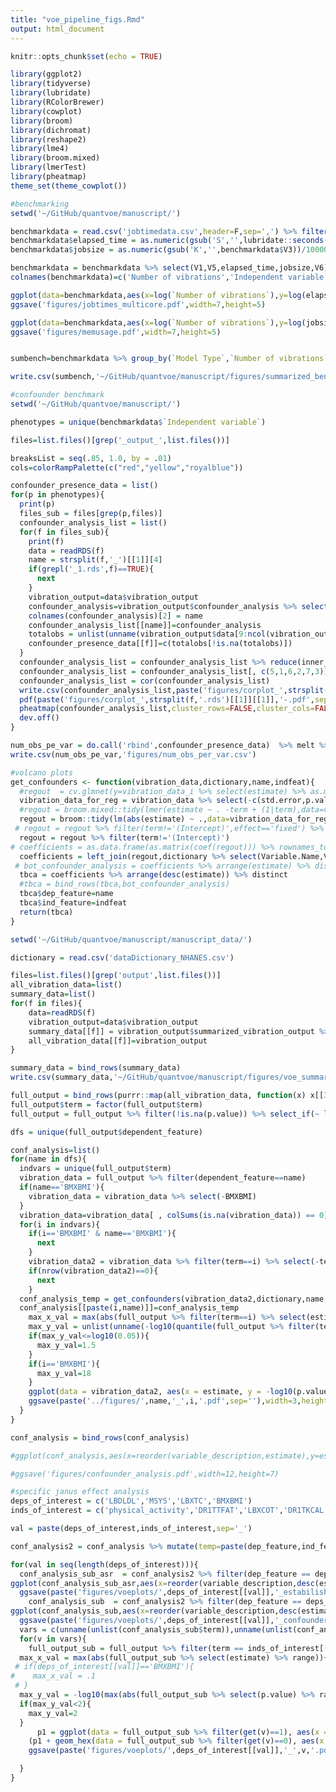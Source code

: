 ```yaml
---
title: "voe_pipeline_figs.Rmd"
output: html_document
---
```


```r
knitr::opts_chunk$set(echo = TRUE)
```

```r
library(ggplot2)
library(tidyverse)
library(lubridate)
library(RColorBrewer)
library(cowplot)
library(broom)
library(dichromat)
library(reshape2)
library(lme4)
library(broom.mixed)
library(lmerTest)
library(pheatmap)
theme_set(theme_cowplot())
```

```r
#benchmarking
setwd('~/GitHub/quantvoe/manuscript/')

benchmarkdata = read.csv('jobtimedata.csv',header=F,sep=',') %>% filter(V1!=100)
benchmarkdata$elapsed_time = as.numeric(gsub('S','',lubridate::seconds(hms(benchmarkdata$V2))))
benchmarkdata$jobsize = as.numeric(gsub('K','',benchmarkdata$V3))/1000000

benchmarkdata = benchmarkdata %>% select(V1,V5,elapsed_time,jobsize,V6)
colnames(benchmarkdata)=c('Number of vibrations','Independent variable','elapsed_time','jobsize','Model Type')

ggplot(data=benchmarkdata,aes(x=log(`Number of vibrations`),y=log(elapsed_time),color=`Independent variable`)) + geom_point(aes(shape=`Model Type`)) + ggtitle('Runtime benchmarking') + xlab('log(Number of vibrations)') + ylab('Log(Seconds)')
ggsave('figures/jobtimes_multicore.pdf',width=7,height=5)

ggplot(data=benchmarkdata,aes(x=log(`Number of vibrations`),y=log(jobsize),color=`Independent variable`)) + geom_point(aes(shape=`Model Type`)) + ggtitle('Memory usage')+ xlab('log(Number of vibrations)') + ylab('Log(RAM used, GB)')
ggsave('figures/memusage.pdf',width=7,height=5)


sumbench=benchmarkdata %>% group_by(`Model Type`,`Number of vibrations`) %>% select(elapsed_time,jobsize) %>% summarise(runtime_mean=mean(elapsed_time),runtime_sd=sd(elapsed_time),memusage_mean=mean(jobsize),memusage_sd=sd(jobsize))

write.csv(sumbench,'~/GitHub/quantvoe/manuscript/figures/summarized_benchmark_data.csv')
```


```r
#confounder benchmark
setwd('~/GitHub/quantvoe/manuscript/')

phenotypes = unique(benchmarkdata$`Independent variable`)

files=list.files()[grep('_output_',list.files())]

breaksList = seq(.85, 1.0, by = .01)
cols=colorRampPalette(c("red","yellow","royalblue"))

confounder_presence_data = list()
for(p in phenotypes){
  print(p)
  files_sub = files[grep(p,files)]
  confounder_analysis_list = list()
  for(f in files_sub){
    print(f)
    data = readRDS(f)
    name = strsplit(f,'_')[[1]][4]
    if(grepl('_1.rds',f)==TRUE){
      next
    }
    vibration_output=data$vibration_output
    confounder_analysis=vibration_output$confounder_analysis %>% select(term,estimate)
    colnames(confounder_analysis)[2] = name
    confounder_analysis_list[[name]]=confounder_analysis
    totalobs = unlist(unname(vibration_output$data[9:ncol(vibration_output$data)] %>% colSums))
    confounder_presence_data[[f]]=c(totalobs[!is.na(totalobs)])
  }
  confounder_analysis_list = confounder_analysis_list %>% reduce(inner_join, by = "term") %>% select(-term)
  confounder_analysis_list = confounder_analysis_list[, c(5,1,6,2,7,3)]
  confounder_analysis_list = cor(confounder_analysis_list)
  write.csv(confounder_analysis_list,paste('figures/corplot_',strsplit(f,'.rds')[[1]][[1]],'.csv',sep=''))
  pdf(paste('figures/corplot_',strsplit(f,'.rds')[[1]][[1]],'-.pdf',sep=''),width=3,height=3)
  pheatmap(confounder_analysis_list,cluster_rows=FALSE,cluster_cols=FALSE,breaks=breaksList,legend = FALSE,color=cols(14))
  dev.off()
}

num_obs_pe_var = do.call('rbind',confounder_presence_data)  %>% melt %>% mutate(num=strsplit(as.character(Var1),'_') %>% map_chr(4)) %>% select(-Var1,-Var2) %>% group_by(num) %>% summarize(mean=mean(value),sd=sd(value))
write.csv(num_obs_pe_var,'figures/num_obs_per_var.csv')

```


```r
#volcano plots
get_confounders <- function(vibration_data,dictionary,name,indfeat){
  #regout  = cv.glmnet(y=vibration_data_i %>% select(estimate) %>% as.matrix, x=vibration_data_i %>% select(-estimate) %>% as.matrix, alpha=1 ,type.measure = "mse", nfolds = 10)
  vibration_data_for_reg = vibration_data %>% select(-c(std.error,p.value,statistic,independent_feature,dependent_feature)) %>% mutate(estimate=(estimate))
  #regout = broom.mixed::tidy(lmer(estimate ~ . -term + (1|term),data=vibration_data_for_reg))
  regout = broom::tidy(lm(abs(estimate) ~ .,data=vibration_data_for_reg))
 # regout = regout %>% filter(term!='(Intercept)',effect=='fixed') %>% select(-group,-effect)
  regout = regout %>% filter(term!='(Intercept)')
# coefficients = as.data.frame(as.matrix(coef(regout))) %>% rownames_to_column('term') %>% arrange(1)
  coefficients = left_join(regout,dictionary %>% select(Variable.Name,Variable.Description) %>% distinct,by=c('term'='Variable.Name')) %>% filter(!is.na(Variable.Description)) %>% select(Variable.Description,term,estimate,std.error)  %>% distinct()
 # bot_confounder_analysis = coefficients %>% arrange(estimate) %>% distinct %>% head(25)
  tbca = coefficients %>% arrange(desc(estimate)) %>% distinct
  #tbca = bind_rows(tbca,bot_confounder_analysis)
  tbca$dep_feature=name
  tbca$ind_feature=indfeat
  return(tbca)
}

setwd('~/GitHub/quantvoe/manuscript/manuscript_data/')

dictionary = read.csv('dataDictionary_NHANES.csv')

files=list.files()[grep('output',list.files())]
all_vibration_data=list() 
summary_data=list()
for(f in files){
    data=readRDS(f)
    vibration_output=data$vibration_output
    summary_data[[f]] = vibration_output$summarized_vibration_output %>% mutate(independent_feature = paste(data$initial_association_output[['term']],collapse='__'))
    all_vibration_data[[f]]=vibration_output
}

summary_data = bind_rows(summary_data)
write.csv(summary_data,'~/GitHub/quantvoe/manuscript/figures/voe_summary_data.csv')

full_output = bind_rows(purrr::map(all_vibration_data, function(x) x[[3]] %>% mutate(phenoname=names(x)[3])))
full_output$term = factor(full_output$term)
full_output = full_output %>% filter(!is.na(p.value)) %>% select_if(~ length(unique(.)) > 1) %>% select(-full_fits)

dfs = unique(full_output$dependent_feature)

conf_analysis=list()
for(name in dfs){
  indvars = unique(full_output$term)
  vibration_data = full_output %>% filter(dependent_feature==name) 
  if(name=='BMXBMI'){
    vibration_data = vibration_data %>% select(-BMXBMI)
  }
  vibration_data=vibration_data[ , colSums(is.na(vibration_data)) == 0]
  for(i in indvars){
    if(i=='BMXBMI' & name=='BMXBMI'){
      next
    }
    vibration_data2 = vibration_data %>% filter(term==i) %>% select(-term)
    if(nrow(vibration_data2)==0){
      next
    }
  conf_analysis_temp = get_confounders(vibration_data2,dictionary,name,i)
  conf_analysis[[paste(i,name)]]=conf_analysis_temp
    max_x_val = max(abs(full_output %>% filter(term==i) %>% select(estimate) %>% range))+.001
    max_y_val = unlist(unname(-log10(quantile(full_output %>% filter(term==i) %>% filter(p.value!=0) %>% select(p.value) %>% unlist %>% unname,.01))))+.01*-log10(min(full_output%>% filter(p.value!=0)  %>% filter(term==i) %>% select(p.value)))
    if(max_y_val<=log10(0.05)){
      max_y_val=1.5
    }
    if(i=='BMXBMI'){
      max_y_val=18
    }
    ggplot(data = vibration_data2, aes(x = estimate, y = -log10(p.value))) +geom_hex(bins=100)  +theme(legend.position="bottom") +theme(legend.title = element_blank()) + xlab('Estimate') + theme(legend.text=element_text(size=6))+ggtitle(paste(name,i,sep='_'))+ theme(plot.title = element_text(size=12)) + geom_hline(yintercept = -log10(0.05)) + xlim(-1*max_x_val,max_x_val) + ylim(0,max_y_val)+theme(plot.title = element_blank())+scale_fill_gradientn(limits = c(0,1000),breaks=c(250,500,750),colors=c("navyblue", "darkmagenta", "darkorange1"))+ theme(legend.position = "none")
    ggsave(paste('../figures/',name,'_',i,'.pdf',sep=''),width=3,height=3)
  }
}

conf_analysis = bind_rows(conf_analysis)

#ggplot(conf_analysis,aes(x=reorder(variable_description,estimate),y=estimate,fill=dep_feature)) +geom_bar(stat='identity',position='dodge') + xlab('') + ylab('Change in model effect size')+ggtitle('Adjusters driving VoE')+geom_errorbar(aes(ymin =estimate-std.error,ymax=estimate+std.error), width = 0.2, position = position_dodge(width = 0.9))+ theme(legend.position = 'bottom',plot.title = element_text(size=12))+theme(axis.text = element_text(size=10,angle=30,hjust=1))

#ggsave('figures/confounder_analysis.pdf',width=12,height=7)

```

```r
#specific janus effect analysis
deps_of_interest = c('LBDLDL','MSYS','LBXTC','BMXBMI')
inds_of_interest = c('physical_activity','DR1TTFAT','LBXCOT','DR1TKCAL')

val = paste(deps_of_interest,inds_of_interest,sep='_')

conf_analysis2 = conf_analysis %>% mutate(temp=paste(dep_feature,ind_feature,sep='_')) %>% filter(temp %in% val) 

for(val in seq(length(deps_of_interest))){
  conf_analysis_sub_asr  = conf_analysis2 %>% filter(dep_feature == deps_of_interest[[val]], ind_feature == inds_of_interest[[val]]) %>% arrange(desc(estimate)) %>% filter(term == 'RIDRETH1'|term=='SES_LEVEL'|term=='education')
ggplot(conf_analysis_sub_asr,aes(x=reorder(variable_description,desc(estimate)),y=estimate)) +geom_bar(stat='identity',position='dodge') + xlab('') + ylab('Change in model effect size')+geom_errorbar(aes(ymin =estimate-std.error,ymax=estimate+std.error), width = 0.2, position = position_dodge(width = 0.9))+ theme(legend.position = 'bottom',plot.title = element_text(size=12))+theme(axis.text = element_text(size=10,angle=30,hjust=1))+ggtitle(paste(deps_of_interest[[val]],'~',inds_of_interest[[val]]))
  ggsave(paste('figures/voeplots/',deps_of_interest[[val]],'_estabilished_confounders','.pdf',sep=''),width=2.5,height=5)
    conf_analysis_sub  = conf_analysis2 %>% filter(dep_feature == deps_of_interest[[val]], ind_feature == inds_of_interest[[val]]) %>% arrange(desc(estimate))  %>% filter(term != 'RIDRETH1'&term != 'male'& term!='RIDAGEYR'&term!='SES_LEVEL'&term!='education') %>% head(10)
ggplot(conf_analysis_sub,aes(x=reorder(variable_description,desc(estimate)),y=estimate)) +geom_bar(stat='identity',position='dodge') + xlab('') + ylab('Change in model effect size')+geom_errorbar(aes(ymin =estimate-std.error,ymax=estimate+std.error), width = 0.2, position = position_dodge(width = 0.9))+ theme(legend.position = 'bottom',plot.title = element_text(size=12))+theme(axis.text = element_text(size=10,angle=30,hjust=1))
  ggsave(paste('figures/voeplots/',deps_of_interest[[val]],'_confounders','.pdf',sep=''),width=5,height=5)
  vars = c(unname(unlist(conf_analysis_sub$term)),unname(unlist(conf_analysis_sub_asr$term)))
  for(v in vars){
    full_output_sub = full_output %>% filter(term == inds_of_interest[[val]], dependent_feature == deps_of_interest[[val]]) %>% select(estimate,p.value,term,dependent_feature,v)
  max_x_val = max(abs(full_output_sub %>% select(estimate) %>% range))+.00001
 # if(deps_of_interest[[val]]=='BMXBMI'){
#    max_x_val = .1
 # }
  max_y_val = -log10(max(abs(full_output_sub %>% select(p.value) %>% range)))+1
  if(max_y_val<2){
    max_y_val=2
  }
      p1 = ggplot(data = full_output_sub %>% filter(get(v)==1), aes(x = estimate, y = -log10(p.value))) + geom_hex(bins=100)+theme(legend.position="none") +theme(legend.title = element_blank()) + xlab('Estimate') +xlim(-1*max_x_val,max_x_val) + theme(legend.text=element_text(size=6))+ggtitle('')+ theme(plot.title = element_text(size=12)) + geom_hline(yintercept = -log10(0.05)) +scale_color_manual(values=c('blue','gray'))+ylim(0,max_y_val)+ xlim(-1*max_x_val,max_x_val) 
    (p1 + geom_hex(data = full_output_sub %>% filter(get(v)==0), aes(x = estimate, y = -log10(p.value)),bins=100,alpha=.1)+theme(legend.position="none") +theme(legend.title = element_blank()) + xlab('Estimate') +xlim(-1*max_x_val,max_x_val) + theme(legend.text=element_text(size=6))+ggtitle('')+ theme(plot.title = element_text(size=12)) + geom_hline(yintercept = -log10(0.05)) +scale_color_manual(values=c('blue','gray'))+ylim(0,max_y_val)+scale_fill_gradientn(limits = c(0,1000),breaks=c(250,500,750),colors=c("navyblue", "darkmagenta", "darkorange1")))+ xlim(-1*max_x_val,max_x_val)+ggtitle(paste('Adjusted for ',v,sep='')) 
    ggsave(paste('figures/voeplots/',deps_of_interest[[val]],'_',v,'.pdf',sep=''),width=5,height=5)

  }
}
```
